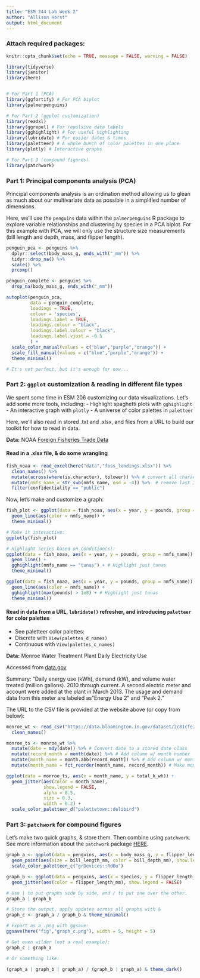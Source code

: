 ```yaml
---
title: "ESM 244 Lab Week 2"
author: "Allison Horst"
output: html_document
---
```


### Attach required packages:

```r
knitr::opts_chunk$set(echo = TRUE, message = FALSE, warning = FALSE)

library(tidyverse)
library(janitor)
library(here)


# For Part 1 (PCA)
library(ggfortify) # For PCA biplot
library(palmerpenguins)

# For Part 2 (ggplot customization)
library(readxl)
library(ggrepel) # For repulsive data labels
library(gghighlight) # For useful highlighting
library(lubridate) # For easier dates & times
library(paletteer) # A whole bunch of color palettes in one place
library(plotly) # Interactive graphs

# For Part 3 (compound figures)
library(patchwork)
```

### Part 1: Principal components analysis (PCA)

Principal components analysis is an ordination method allowing us to glean as much about our multivariate data as possible in a simplified number of dimensions. 

Here, we'll use the `penguins` data within the `palmerpenguins` R package to explore variable relationships and clustering by species in a PCA biplot. For this example with PCA, we will only use the structure size measurements (bill length and depth, mass, and flipper length).

```r
penguin_pca <- penguins %>% 
  dplyr::select(body_mass_g, ends_with("_mm")) %>%
  tidyr::drop_na() %>%
  scale() %>%
  prcomp()

penguin_complete <- penguins %>% 
  drop_na(body_mass_g, ends_with("_mm"))

autoplot(penguin_pca,
         data = penguin_complete,
         loadings = TRUE,
         colour = 'species',
         loadings.label = TRUE,
         loadings.colour = "black",
         loadings.label.colour = "black",
         loadings.label.vjust = -0.5
         ) +
  scale_color_manual(values = c("blue","purple","orange")) +
  scale_fill_manual(values = c("blue","purple","orange")) +
  theme_minimal()

# It's not perfect, but it's enough for now...

```

### Part 2: `ggplot` customization & reading in different file types

We spent some time in ESM 206 customizing our data visualizations. Let's add some more tools, including: 
- Highlight spaghetti plots with `gghighlight`
- An interactive graph with `plotly`
- A universe of color palettes in `paletteer`

Here, we'll also read in stored .txt and .xlsx, and files from a URL to build our toolkit for how to read in data.

**Data:** NOAA [Foreign Fisheries Trade Data](https://www.fisheries.noaa.gov/national/sustainable-fisheries/foreign-fishery-trade-data) 

#### Read in a .xlsx file, & do some wrangling

```r
fish_noaa <- read_excel(here("data","foss_landings.xlsx")) %>% 
  clean_names() %>% 
  mutate(across(where(is.character), tolower)) %>% # convert all characters to lowercase 
  mutate(nmfs_name = str_sub(nmfs_name, end = -4)) %>%  # remove last 3 characters
  filter(confidentiality == "public")
```

Now, let's make and customize a graph: 

```r
fish_plot <- ggplot(data = fish_noaa, aes(x = year, y = pounds, group = nmfs_name)) +
  geom_line(aes(color = nmfs_name)) +
  theme_minimal()

# Make it interactive:
ggplotly(fish_plot)

# Highlight series based on condition(s):
ggplot(data = fish_noaa, aes(x = year, y = pounds, group = nmfs_name)) +
  geom_line() +
  gghighlight(nmfs_name == "tunas") + # Highlight just tunas
  theme_minimal()

ggplot(data = fish_noaa, aes(x = year, y = pounds, group = nmfs_name)) +
  geom_line(aes(color = nmfs_name)) +
  gghighlight(max(pounds) > 1e8) + # Highlight just tunas
  theme_minimal()
```

#### Read in data from a URL, `lubridate()` refresher, and introducing `paletteer` for color palettes

- See paletteer color palettes:
- Discrete with `View(palettes_d_names)`
- Continuous with `View(palettes_c_names)`

**Data:** Monroe Water Treatment Plant Daily Electricity Use

Accessed from [data.gov](https://catalog.data.gov/dataset/monroe-water-treatment-plant-energy-and-water-consumption/resource/5afc8aa7-b485-4173-bcc6-c56270efedb8)

Summary: "Daily energy use (kWh), demand (kW), and volume water treated (million gallons). 2010 through current. A second electric meter and account were added at the plant in March 2013. The usage and demand data from this meter are labeled as "Energy Use 2" and "Peak 2."

The URL to the CSV file is provided at the website above (or copy from below):

```r
monroe_wt <- read_csv("https://data.bloomington.in.gov/dataset/2c81cfe3-62c2-46ed-8fcf-83c1880301d1/resource/13c8f7aa-af51-4008-80a9-56415c7c931e/download/mwtpdailyelectricitybclear.csv") %>% 
  clean_names()

monroe_ts <- monroe_wt %>% 
  mutate(date = mdy(date)) %>% # Convert date to a stored date class
  mutate(record_month = month(date)) %>% # Add column w/ month number
  mutate(month_name = month.abb[record_month]) %>% # Add column w/ month abbreviation
  mutate(month_name = fct_reorder(month_name, record_month)) # Make month name a factor & reorder based on values in record_month column

ggplot(data = monroe_ts, aes(x = month_name, y = total_k_wh)) +
  geom_jitter(aes(color = month_name), 
              show.legend = FALSE,
              alpha = 0.5, 
              size = 0.3,
              width = 0.2) +
  scale_color_paletteer_d("palettetown::delibird")
```

### Part 3: `patchwork` for compound figures

Let's make two quick graphs, & store them. Then combine using `patchwork`. See more information about the `patchwork` package [HERE](https://patchwork.data-imaginist.com/). 

```r
graph_a <- ggplot(data = penguins, aes(x = body_mass_g, y = flipper_length_mm)) +
  geom_point(aes(size = bill_length_mm, color = bill_depth_mm), show.legend = FALSE) +
  scale_color_paletteer_c("grDevices::RdBu")

graph_b <- ggplot(data = penguins, aes(x = species, y = flipper_length_mm)) +
  geom_jitter(aes(color = flipper_length_mm), show.legend = FALSE)

# Use | to put graphs side by side, and / to put one over the other. 
graph_a | graph_b

# Store the output, apply updates across all graphs with &
graph_c <- graph_a / graph_b & theme_minimal()

# Export as a .png with ggsave:
ggsave(here("fig","graph_c.png"), width = 5, height = 5)

# Get even wilder (not a real example):
graph_c | graph_a

# Or something like: 

(graph_a | graph_b | graph_a) / (graph_b | graph_a) & theme_dark()
```


